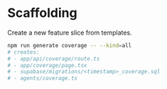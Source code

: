 
# Scaffolding

Create a new feature slice from templates.

```bash
npm run generate coverage -- --kind=all
# creates:
# - app/api/coverage/route.ts
# - app/coverage/page.tsx
# - supabase/migrations/<timestamp>_coverage.sql
# - agents/coverage.ts
